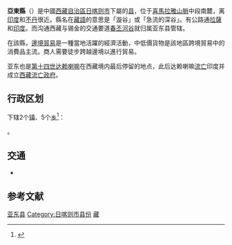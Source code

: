 {{Infobox China County
| county = 亚东县
| usedname = 
| nameorigin = 
| Photo = 
| Photoname = 
| map = Xigaze Counties.png
| mapsize = 250
| map_caption = [[日喀则市|日喀则市]]下属行政区划
| Pinyin = Yàdōng Xiàn
| Belong = [[西藏自治区|西藏自治区]][[日喀则市|日喀则市]]
| Types = [[县|县]]
| admincode = 542334
| founded = 
| seat = [[下司馬鎮|下司馬鎮]]下司馬居委會
| officerTitle = 
| officer = 
| officerTitle2 = 
| officer2 = 
| division = 7
| town = 2
| township = 5
| subdistrict = 
| dialect = 
| post code = 857600
| phone code = 892
| coordinate = 
| area = 4306
| area land = 
| area water = 
| census yr = 2003
| pop = 1万人
| density =  
| GDP = 
| GDP_as_of = 
| GDPPC = 
| carlicense = 藏D
| web = 
| web_title = 亚东县政府网
}}
'''亞東縣'''（{{bo|z=གྲོ་མོ་རྫོང|w=gro-mo rdzong|p=Chomo Zong}}）是中國[[西藏自治區|西藏自治區]][[日喀则市|日喀则市]]下屬的[[县|县]]，位于[[喜馬拉雅山脈|喜馬拉雅山脈]]中段南麓，离[[印度|印度]]和[[不丹|不丹]]很近。縣名在[[藏語|藏語]]的意思是「漩谷」或「急流的深谷」。有公路通[[拉薩|拉薩]]和[[印度|印度]]。而沟通西藏与锡金的交通要道[[春丕河谷|春丕河谷]]就归属亚东县管辖。

在該縣，[[邊境貿易|邊境貿易]]是一種當地活躍的經濟活動，中低價貨物是該地區跨境貿易中的消費品主流。商人需要徒步跨越邊境以進行貿易。

亚东也是[[第十四世达赖喇嘛|第十四世达赖喇嘛]]在西藏境内最后停留的地点，此后达赖喇嘛[[流亡|流亡]]印度并成立[[西藏流亡政府|西藏流亡政府]]。

== 行政区划 ==
{{PAGENAMEBASE}}下辖2个[[行政建制镇|镇]]、5个[[乡_(中华人民共和国)|乡]]<ref>{{PRC admin/ref sgc|54/02/33}}</ref>：

{{PRC admin/children|54/02/33}}。

== 交通 ==
* {{中国国道名|562}}

== 参考文献 ==
{{reflist}}

{{亚东县行政区划}}
{{日喀则市行政区划}}
{{西藏行政区划}}
{{国家级贫困县|前}}
{{中华人民共和国陆地边境县}}

[[Category:亚东县|]]
[[Category:日喀则市县份|Category:日喀则市县份]]
[[Category:原国家级贫困县|藏]]